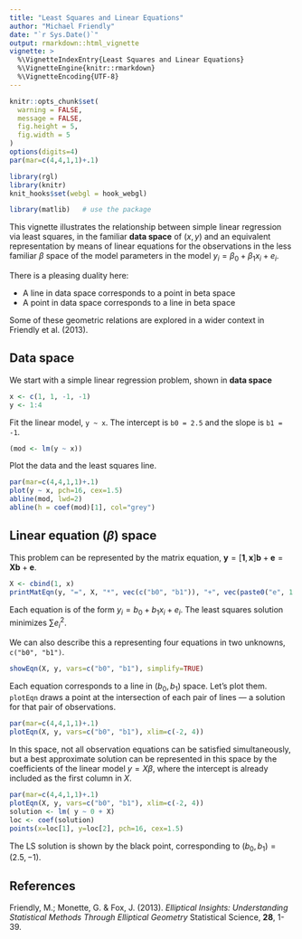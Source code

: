 ```yaml
---
title: "Least Squares and Linear Equations"
author: "Michael Friendly"
date: "`r Sys.Date()`"
output: rmarkdown::html_vignette
vignette: >
  %\VignetteIndexEntry{Least Squares and Linear Equations}
  %\VignetteEngine{knitr::rmarkdown}
  %\VignetteEncoding{UTF-8}
---
```


```r
knitr::opts_chunk$set(
  warning = FALSE,
  message = FALSE,
  fig.height = 5,
  fig.width = 5
)
options(digits=4)
par(mar=c(4,4,1,1)+.1)
```
```r
library(rgl)
library(knitr)
knit_hooks$set(webgl = hook_webgl)
```

```r
library(matlib)   # use the package
```

This vignette illustrates the relationship between simple linear regression
via least squares, in the familiar **data space** of $(x, y)$
and an equivalent representation by means of linear equations for the observations
in the less familiar $\beta$ space of the model parameters in the model
$y_i = \beta_0 + \beta_1 x_i + e_i$.

There is a pleasing duality here:  

* A line in data space corresponds to a point in beta space
* A point in data space corresponds to a line in beta space

Some of these geometric relations are explored in a wider context in
Friendly et al. (2013).

## Data space
We start with a simple linear regression problem, shown in **data space**

```r
x <- c(1, 1, -1, -1)
y <- 1:4
```

Fit the linear model, `y ~ x`. The intercept is `b0 = 2.5` and the slope is `b1 = -1`.
```r
(mod <- lm(y ~ x))
```
Plot the data and the least squares line.
```r
par(mar=c(4,4,1,1)+.1)
plot(y ~ x, pch=16, cex=1.5)
abline(mod, lwd=2)
abline(h = coef(mod)[1], col="grey")
```

## Linear equation ($\beta$) space

This problem can be represented by the matrix equation,  $\mathbf{y} = [\mathbf{1}, \mathbf{x}] \mathbf{b} + \mathbf{e} = \mathbf{X} \mathbf{b} + \mathbf{e}$. 

```r
X <- cbind(1, x)
printMatEqn(y, "=", X, "*", vec(c("b0", "b1")), "+", vec(paste0("e", 1:4)))

```
Each equation is of the form $y_i = b_0 + b_1 x_i + e_i$. The least squares solution minimizes $\sum e_i^2$.

We can also describe this a representing four equations in two unknowns, `c("b0", "b1")`. 

```r
showEqn(X, y, vars=c("b0", "b1"), simplify=TRUE)
```

Each equation corresponds to a line in $(b_0, b_1)$ space. Let's plot them. `plotEqn` draws a point at the
intersection of each pair of lines --- a solution for that pair of observations.

```r
par(mar=c(4,4,1,1)+.1)
plotEqn(X, y, vars=c("b0", "b1"), xlim=c(-2, 4))
```

In this space, not all observation equations can be satisfied simultaneously, but a best approximate solution
can be represented in this space by the coefficients of the linear model $y = X \beta$, where the intercept is 
already included as the first column in $X$.

```r
par(mar=c(4,4,1,1)+.1)
plotEqn(X, y, vars=c("b0", "b1"), xlim=c(-2, 4))
solution <- lm( y ~ 0 + X)
loc <- coef(solution)
points(x=loc[1], y=loc[2], pch=16, cex=1.5)
```

The LS solution is shown by the black point, corresponding to $(b_0, b_1) = (2.5, -1)$.

## References

Friendly, M.; Monette, G. & Fox, J. (2013).
_Elliptical Insights: Understanding Statistical Methods Through Elliptical Geometry_
Statistical Science, **28**, 1-39.

